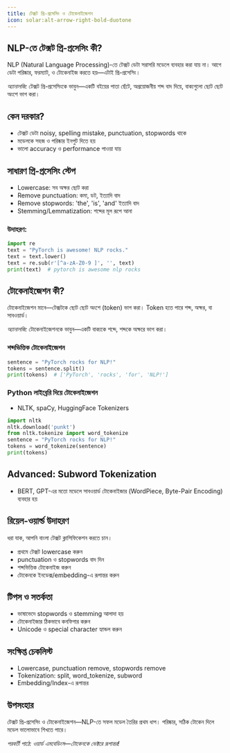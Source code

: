 ```yaml
---
title: টেক্সট প্রি-প্রসেসিং ও টোকেনাইজেশন
icon: solar:alt-arrow-right-bold-duotone
---
```


## NLP-তে টেক্সট প্রি-প্রসেসিং কী?

NLP (Natural Language Processing)-তে টেক্সট ডেটা সরাসরি মডেলে ব্যবহার করা যায় না। আগে ডেটা পরিষ্কার, ফরম্যাট, ও টোকেনাইজ করতে হয়—এটাই প্রি-প্রসেসিং।

_অ্যানালজি:_ টেক্সট প্রি-প্রসেসিংকে ভাবুন—একটি বইয়ের পাতা ছেঁটে, অপ্রয়োজনীয় শব্দ বাদ দিয়ে, বাক্যগুলো ছোট ছোট অংশে ভাগ করা।

## কেন দরকার?
- টেক্সট ডেটা noisy, spelling mistake, punctuation, stopwords থাকে
- মডেলকে সহজ ও পরিষ্কার ইনপুট দিতে হয়
- ভালো accuracy ও performance পাওয়া যায়

## সাধারণ প্রি-প্রসেসিং স্টেপ
- Lowercase: সব অক্ষর ছোট করা
- Remove punctuation: কমা, ডট, ইত্যাদি বাদ
- Remove stopwords: 'the', 'is', 'and' ইত্যাদি বাদ
- Stemming/Lemmatization: শব্দের মূল রূপে আনা

### উদাহরণ:
```python
import re
text = "PyTorch is awesome! NLP rocks."
text = text.lower()
text = re.sub(r'[^a-zA-Z0-9 ]', '', text)
print(text)  # pytorch is awesome nlp rocks
```

## টোকেনাইজেশন কী?

টোকেনাইজেশন মানে—টেক্সটকে ছোট ছোট অংশে (token) ভাগ করা। Token হতে পারে শব্দ, অক্ষর, বা সাবওয়ার্ড।

_অ্যানালজি:_ টোকেনাইজেশনকে ভাবুন—একটি বাক্যকে শব্দে, শব্দকে অক্ষরে ভাগ করা।

### শব্দভিত্তিক টোকেনাইজেশন
```python
sentence = "PyTorch rocks for NLP!"
tokens = sentence.split()
print(tokens)  # ['PyTorch', 'rocks', 'for', 'NLP!']
```

### Python লাইব্রেরি দিয়ে টোকেনাইজেশন
- NLTK, spaCy, HuggingFace Tokenizers

```python
import nltk
nltk.download('punkt')
from nltk.tokenize import word_tokenize
sentence = "PyTorch rocks for NLP!"
tokens = word_tokenize(sentence)
print(tokens)
```

## Advanced: Subword Tokenization
- BERT, GPT-এর মতো মডেলে সাবওয়ার্ড টোকেনাইজার (WordPiece, Byte-Pair Encoding) ব্যবহার হয়

## রিয়েল-ওয়ার্ল্ড উদাহরণ

ধরা যাক, আপনি বাংলা টেক্সট ক্লাসিফিকেশন করতে চান।
- প্রথমে টেক্সট lowercase করুন
- punctuation ও stopwords বাদ দিন
- শব্দভিত্তিক টোকেনাইজ করুন
- টোকেনকে ইনডেক্স/embedding-এ রূপান্তর করুন

## টিপস ও সতর্কতা
- ভাষাভেদে stopwords ও stemming আলাদা হয়
- টোকেনাইজার ঠিকভাবে কনফিগার করুন
- Unicode ও special character হ্যান্ডল করুন

## সংক্ষিপ্ত চেকলিস্ট
- Lowercase, punctuation remove, stopwords remove
- Tokenization: split, word_tokenize, subword
- Embedding/Index-এ রূপান্তর

## উপসংহার

টেক্সট প্রি-প্রসেসিং ও টোকেনাইজেশন—NLP-তে সফল মডেল তৈরির প্রথম ধাপ। পরিষ্কার, সঠিক টোকেন দিলে মডেল ভালোভাবে শিখতে পারে।

_পরবর্তী পাঠে: ওয়ার্ড এমবেডিংস—টোকেনকে ভেক্টরে রূপান্তর!_
